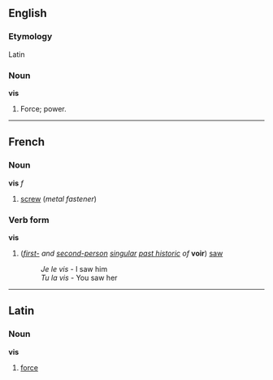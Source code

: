 ==English==
===Etymology===
Latin

===Noun===
'''vis'''

#Force; power.

----
==French==
===Noun===
'''vis''' ''f''

#[[screw]] (''metal fastener'')

===Verb form===
'''vis'''

#(''[[first-person|first-]] and [[second-person]] [[singular]] [[past historic]] of'' '''voir''') [[saw]]
#:''Je le vis'' - I saw him
#:''Tu la vis'' - You saw her

----
==Latin==
===Noun===
'''vis'''

#[[force]]